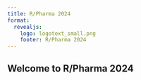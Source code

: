```yaml
---
title: R/Pharma 2024
format:
  revealjs:
    logo: logotext_small.png
    footer: R/Pharma 2024
---
```


## Welcome to R/Pharma 2024

<script src="https://cdn.lordicon.com/lordicon-1.1.0.js"></script>
<lord-icon
    src="https://cdn.lordicon.com/lupuorrc.json"
    trigger="loop"
    style="width:500px;height:500px">
</lord-icon>

